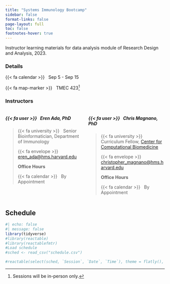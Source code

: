 ```yaml
---
title: "Systems Immunology Bootcamp"
sidebar: false
format-links: false
page-layout: full
toc: false
footnotes-hover: true
---
```


Instructor learning materials for data analysis module of Research Design and Analysis, 2023. 

### Details {.unnumbered}

{{< fa calendar >}} &nbsp; Sep 5 - Sep 15

{{< fa map-marker >}} &nbsp; TMEC 423[^1]

[^1]: Sessions will be in-person only. 

### Instructors {.unnumbered}

:::: {.columns}

::: {.column width="50%"}
##### {{< fa user >}} &nbsp; Eren Ada, PhD
>
>{{< fa university >}} &nbsp; Senior Bioinformatician, Department of Immunology
>
> {{< fa envelope >}} &nbsp; <a href="mailto:eren_ada@hms.harvard.edu">eren_ada@hms.harvard.edu</a>
>
> **Office Hours**
> 
> {{< fa calendar >}} &nbsp; By Appointment

:::

::: {.column width="50%"}
##### {{< fa user >}} &nbsp; Chris Magnano, PhD
>
> {{< fa university >}} &nbsp; Curriculum Fellow, [Center for Computational Biomedicine](https://computationalbiomed.hms.harvard.edu/)
>
> {{< fa envelope >}} &nbsp; <a href="mailto:christopher_magnano@hms.harvard.edu">christopher_magnano@hms.harvard.edu</a>
>
> **Office Hours**
>
> {{< fa calendar >}} &nbsp; By Appointment


:::

:::

## Schedule

```r
#| echo: false
#| message: false
library(tidyverse)
#library(reactable)
#library(reactablefmtr)
#Load schedule
#sched <- read_csv("schedule.csv")

#reactable(select(sched, `Session`, `Date`, `Time`), theme = flatly(), sortable = FALSE)
```
